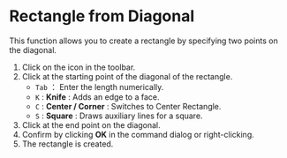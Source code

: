 # Rectangle from Diagonal

This function allows you to create a rectangle by specifying two points on the diagonal.

<KinouGaiyou shortcut='' command='Corner Rectangle' button='Toolbar' />

1. Click on the icon in the toolbar.
2. Click at the starting point of the diagonal of the rectangle.
   - `Tab` ： Enter the length numerically.
   - `K` : **Knife** : Adds an edge to a face.
   - `C` : **Center / Corner** : Switches to Center Rectangle.
   - `S` : **Square** : Draws auxiliary lines for a square.
3. Click at the end point on the diagonal.
4. Confirm by clicking **OK** in the command dialog or right-clicking.
5. The rectangle is created.